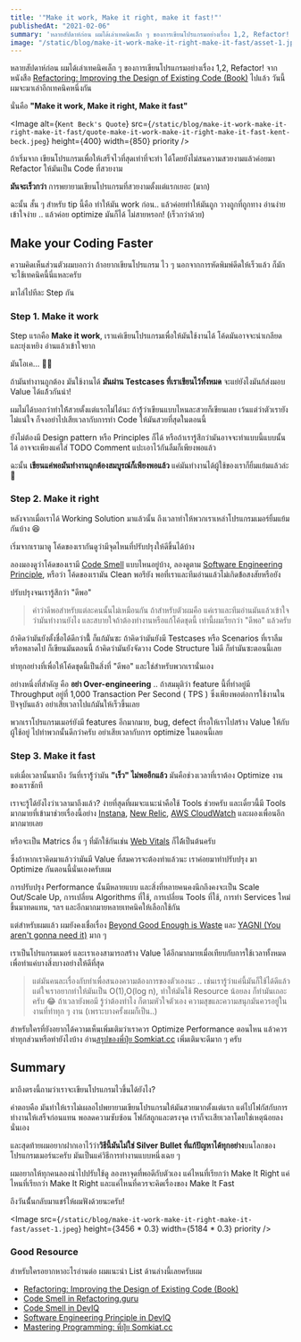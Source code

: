 ```yaml
---
title: '"Make it work, Make it right, make it fast!"'
publishedAt: "2021-02-06"
summary: 'หลายสัปดาห์ก่อน ผมได้เล่าเทคนิคเล็ก ๆ ของการเขียนโปรแกรมอย่างเรื่อง 1,2, Refactor! ไปแล้ว วันนี้ผมจะมาเล่าอีกเทคนิคหนึ่งกัน นั่นคือ "Make it work, Make it right, Make it fast"'
image: "/static/blog/make-it-work-make-it-right-make-it-fast/asset-1.jpeg"
---
```


หลายสัปดาห์ก่อน ผมได้เล่าเทคนิคเล็ก ๆ ของการเขียนโปรแกรมอย่างเรื่อง 1,2, Refactor! จากหนังสือ [Refactoring: Improving the Design of Existing Code (Book)](https://learning.oreilly.com/library/view/refactoring-improving-the/9780134757681/) ไปแล้ว วันนี้ผมจะมาเล่าอีกเทคนิคหนึ่งกัน

นั่นคือ **"Make it work, Make it right, Make it fast"**

<Image
  alt={`Kent Beck's Quote`}
  src={`/static/blog/make-it-work-make-it-right-make-it-fast/quote-make-it-work-make-it-right-make-it-fast-kent-beck.jpeg`}
  height={400}
  width={850}
  priority
/>

ถ้าเริ่มจาก เขียนโปรแกรมเพื่อให้เสร็จไวที่สุดเท่าที่จะทำ ได้โดยยังไม่สนความสวยงามแล้วค่อยมา Refactor ให้มันเป็น Code ที่สวยงาม

**มันจะเร็วกว่า** การพยายามเขียนโปรแกรมที่สวยงามตั้งแต่แรกเยอะ (มาก)

ฉะนั้น สั้น ๆ สำหรับ tip นี้คือ ทำให้มัน work ก่อน.. แล้วค่อยทำให้มันถูก วางถูกที่ถูกทาง อ่านง่าย เข้าใจง่าย .. แล้วค่อย optimize มันก็ได้ ไม่สายหรอก! (เร็วกว่าด้วย)

## Make your Coding Faster

ความคิดเห็นส่วนตัวผมบอกว่า ถ้าอยากเขียนโปรแกรม ไว ๆ นอกจากการหัดพิมพ์ดีดให้เร็วแล้ว ก็มักจะใช้เทคนิคนี้นี่แหละครับ

มาไล่ไปทีละ Step กัน

### Step 1. Make it work

Step แรกคือ **Make it work**, เราแค่เขียนโปรแกรมเพื่อให้มันใช้งานได้ โค้ดมันอาจจะน่าเกลียดและยุ่งเหยิง อ่านแล้วเข้าใจยาก

มันโอเค... 👍🏻

ถ้ามันทำงานถูกต้อง มันใช้งานได้ **มันผ่าน Testcases ที่เราเขียนไว้ทั้งหมด** จะแย่ยังไงมันก้ส่งมอบ Value ได้แล้้วกันน่า!

ผมไม่ได้บอกว่าทำให้้สวยตั้งแต่แรกไม่ได้นะ ถ้ารู้้ว่าเขียนแบบไหนละสวยก็เขียนเลย เว้นแต่ว่าตัวเรายังไม่แน่ใจ ก็จงอย่าไปเสียเวลากับการทำ Code ให้มันสวยที่สุดในตอนนี้

ยังไม่ต้องมี Design pattern หรือ Principles ก็ได้ หรือถ้าเรารู้สึกว่ามันอาจจะทำแบบนี้แบบนั้นได้ อาจจะเพียงแค่ใส่ TODO Comment แปะเอาไว้กันลืมก็เพียงพอแล้ว

ฉะนั้น **เขียนแค่พอมันทำงานถูกต้องสมบูรณ์ก็เพียงพอแล้ว** แค่มันทำงานได้ผู้ใช้ของเราก็ยิ้มแย้มแล้วล่ะ 🤤

### Step 2. Make it right

หลังจากเมื่อเราได้ Working Solution มาแล้วนั้น ถึงเวลาทำให้พวกเราเหล่าโปรแกรมเมอร์ยิ้มแย้มกันบ้าง 😆

เริ่มจากเรามาดู โค้ดของเรากันดูว่ามีจุดไหนที่ปรับปรุงให้ดีขึ้นได้บ้าง

ลองมองดูว่าโค้ดของเรามี [Code Smell](https://refactoring.guru/refactoring/smells) แบบไหนอยู่บ้าง, ลองดูตาม [Software Engineering Principle](https://deviq.com/principles/principles-overview), หรือว่า โค้ดของเรามัน Clean พอรึยัง พอที่เราและทีมอ่านแล้วไม่เกิดข้้อสงสัยหรือยัง

ปรับปรุงจนเรารู้สึกว่า "ดีพอ"

> คำว่าดีพอสำหรับแต่ละคนนั้นไม่เหมือนกัน ถ้าสำหรับตัวผมคือ แค่เราและทีมอ่านมันแล้วเข้าใจว่ามันทำงานยังไง และสบายใจถ้าต้องทำงานหรือแก้โค้ดชุดนี้ เท่านี้ผมเรียกว่า "ดีพอ" แล้วครับ

ถ้าคิดว่ามันยังตั้งชื่อได้ดีกว่านี้้ ก็แก้มันซะ ถ้าคิดว่ามันยังมี Testcases หรือ Scenarios ที่เราลืมหรือพลาดไป ก็เขียนมันตอนนี้ ถ้าคิดว่ามันยังจัดวาง Code Structure ไม่ดี ก็ทำมันซะตอนนี้เลย

ทำทุกอย่างที่เพื่อให้โค้ดชุดนี้เป็นสิ่งที่​ "ดีพอ" และใช่สำหรับพวกเรานั่นเอง

อย่างหนึ่งที่สำคัญ คือ **อย่า Over-engineering** .. ถ้าสมมุติว่า feature นี้ที่ทำอยู่มี Throughput อยู่ที่ 1,000 Transaction Per Second ( TPS ) ซึ่งเพียงพอต่อการใช้งานในปัจจุบันแล้ว อย่าเสียเวลาไปแก้มันให้เร็วขึ้นเลย

พวกเราโปรแกรมเมอร์ยังมี features อีกมากมาย, bug, defect ที่รอให้เราไปสร้าง Value ให้กับผู้ใช้อยู่ ไปทำพวกนั้นดีกว่าครับ อย่าเสียเวลากับการ optimize ในตอนนี้เลย

### Step 3. Make it fast

แต่เมื่อเวลานั้นมาถึง วันที่เรารู้้ว่ามัน **"เร็ว" ไม่พออีกแล้ว** มันคือช่วงเวลาที่เราต้อง Optimize งานของเราซักที

เราจะรู้ได้ยังไงว่าเวลามาถึงแล้ว? ง่ายที่สุดที่ผมจะแนะนำคือใช้ Tools ช่วยครับ และเดี๋ยวนี้มี Tools มากมายที่เข้ามาช่วยเรื่องนี้อย่าง [Instana](https://www.instana.com/), [New Relic](https://newrelic.com/), [AWS CloudWatch](https://aws.amazon.com/th/cloudwatch/) และผองเพื่อนอีกมากมายเลย

หรือจะเป็น Matrics อื่น ๆ ที่มักใช้กันเช่น [Web Vitals](https://web.dev/vitals/) ก็ได้้เป็นต้นครับ

ซึ่งถ้าหากเราคิดมาแล้วว่ามันมี Value ที่สมควรจะต้องทำแล้วนะ เราค่อยมาทำปรับปรุง มา Optimize กันตอนนี้นั่นเองครับผม

การปรับปรุง Performance นั้นมีหลายแบบ และสิ่งที่หลายคนคงนึกถึงคงจะเป็น Scale Out/Scale Up, การเปลี่ยน Algorithms ที่ใช้, การเปลี่ยน Tools ที่ใช้, การทำ Services ใหม่ขึ้นมาทดแทน, ฯลฯ และอีกมากมายหลายเทคนิคให้เลือกใช้กัน

แต่สำหรับผมแล้ว ผมยังคงเชื่อเรื่อง [Beyond Good Enough is Waste](https://ardalis.com/beyond-good-enough-is-waste/) และ [YAGNI (You aren't gonna need it)](https://ardalis.com/beyond-good-enough-is-waste/) มาก ๆ

เราเป็นโปรแกรมเมอร์ และเราเองสามารถสร้าง Value ได้อีกมากมายเมื่อเทียบกับการใช้เวลาทั้งหมดเพื่อทำแค่บางสิ่งบางอย่างให้ดีที่สุด

> แต่มันคนละเรื่องกับทำเพื่อสนองความต้องการของตัวเองนะ .. เช่นเรารู้ว่าแค่นี้มันก็ใช้ได้ดีแล้ว แต่ใจเราอยากทำให้มันเป็น O(1),O(log n), ทำให้มันใช้ Resource น้อยลง ก็ทำมันเถอะครับ 😂 ถ้าเวลายังพอมี รู้ว่าต้องทำไง ก็ตามหัวใจตัวเอง ความสุขและความสนุกมันควรอยู่ในงานที่ทำทุก ๆ งาน (เพราะบางครั้งผมก็เป็น..)

สำหรับใครที่ยังอยากได้ความเห็นเพิ่มเติมว่าเราควร Optimize Performance ตอนไหน แล้วควรทำทุกส่วนหรือทำยังไงบ้าง อ่าน[สรุปของพี่ปุ๋ย Somkiat.cc](https://www.somkiat.cc/should-optimize-code/) เพิ่มเติมจะดีมาก ๆ ครับ

## Summary

มาถึงตรงนี้ถามว่าเราจะเขียนโปรแกรมไวขึ้นได้ยังไง?

คำตอบคือ มันทำให้เราไม่เผลอไปพยายามเขียนโปรแกรมให้มันสวยมากตั้งแต่แรก แต่ไปโฟกัสกับการทำงานให้เสร็จก่อนแทน พอลดความซับซ้อน โฟกัสถูกและตรงจุด เราก็จะเสียเวลาโดยใช่เหตุน้อยลงนั่นเอง

และสุดท้ายผมอยากฝากเอาไว้ว่า**วิธีนี้มันไม่ใช่ Silver Bullet ที่แก้ปัญหาได้ทุกอย่าง**บนโลกของโปรแกรมเมอร์นะครับ มันเป็นแค่วิธีการทำงานแบบหนึ่งเฉย ๆ

ผมอยากให้ทุกคนลองนำไปปรับใช้ดู ลองหาจุดที่พอดีกับตัวเอง แค่ไหนที่เรียกว่า Make It Right แค่ไหนที่เรียกว่า Make It Right และแค่ไหนที่ควรจะคิดเรื่องของ Make It Fast

ถึงวันนั้้นกลับมาแชร์ให้ผมฟังด้วยนะครับ!

<Image
  src={`/static/blog/make-it-work-make-it-right-make-it-fast/asset-1.jpeg`}
  height={3456 * 0.3}
  width={5184 * 0.3}
  priority
/>

### Good Resource

สำหรับใครอยากหาอะไรอ่านต่อ ผมแนะนำ List ด้านล่างนี้เลยครับผม

- [Refactoring: Improving the Design of Existing Code (Book)](https://learning.oreilly.com/library/view/refactoring-improving-the/9780134757681/)
- [Code Smell in Refactoring.guru](https://refactoring.guru/refactoring/smells)
- [Code Smell in DevIQ](https://deviq.com/antipatterns/code-smells)
- [Software Engineering Principle in DevIQ](https://deviq.com/principles/principles-overview)
- [Mastering Programming: พี่ปุ๋ย Somkiat.cc](https://www.somkiat.cc/translate-mastering-programming/)
